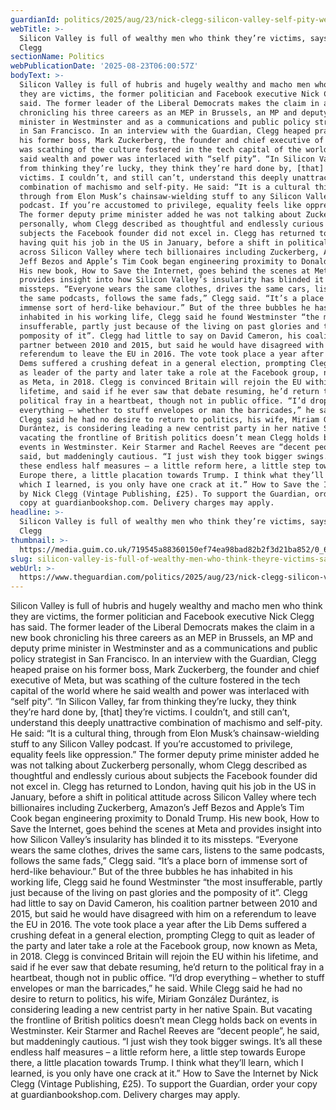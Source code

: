 ```yaml
---
guardianId: politics/2025/aug/23/nick-clegg-silicon-valley-self-pity-wealthy-men
webTitle: >-
  Silicon Valley is full of wealthy men who think they’re victims, says Nick
  Clegg
sectionName: Politics
webPublicationDate: '2025-08-23T06:00:57Z'
bodyText: >-
  Silicon Valley is full of hubris and hugely wealthy and macho men who think
  they are victims, the former politician and Facebook executive Nick Clegg has
  said. The former leader of the Liberal Democrats makes the claim in a new book
  chronicling his three careers as an MEP in Brussels, an MP and deputy prime
  minister in Westminster and as a communications and public policy strategist
  in San Francisco. In an interview with the Guardian, Clegg heaped praise on
  his former boss, Mark Zuckerberg, the founder and chief executive of Meta, but
  was scathing of the culture fostered in the tech capital of the world where he
  said wealth and power was interlaced with “self pity”. “In Silicon Valley, far
  from thinking they’re lucky, they think they’re hard done by, [that] they’re
  victims. I couldn’t, and still can’t, understand this deeply unattractive
  combination of machismo and self-pity. He said: “It is a cultural thing,
  through from Elon Musk’s chainsaw-wielding stuff to any Silicon Valley
  podcast. If you’re accustomed to privilege, equality feels like oppression.”
  The former deputy prime minister added he was not talking about Zuckerberg
  personally, whom Clegg described as thoughtful and endlessly curious about
  subjects the Facebook founder did not excel in. Clegg has returned to London,
  having quit his job in the US in January, before a shift in political attitude
  across Silicon Valley where tech billionaires including Zuckerberg, Amazon’s
  Jeff Bezos and Apple’s Tim Cook began engineering proximity to Donald Trump.
  His new book, How to Save the Internet, goes behind the scenes at Meta and
  provides insight into how Silicon Valley’s insularity has blinded it to its
  missteps. “Everyone wears the same clothes, drives the same cars, listens to
  the same podcasts, follows the same fads,” Clegg said. “It’s a place born of
  immense sort of herd-like behaviour.” But of the three bubbles he has
  inhabited in his working life, Clegg said he found Westminster “the most
  insufferable, partly just because of the living on past glories and the
  pomposity of it”. Clegg had little to say on David Cameron, his coalition
  partner between 2010 and 2015, but said he would have disagreed with him on a
  referendum to leave the EU in 2016. The vote took place a year after the Lib
  Dems suffered a crushing defeat in a general election, prompting Clegg to quit
  as leader of the party and later take a role at the Facebook group, now known
  as Meta, in 2018. Clegg is convinced Britain will rejoin the EU within his
  lifetime, and said if he ever saw that debate resuming, he’d return to the
  political fray in a heartbeat, though not in public office. “I’d drop
  everything – whether to stuff envelopes or man the barricades,” he said. While
  Clegg said he had no desire to return to politics, his wife, Miriam González
  Durántez, is considering leading a new centrist party in her native Spain. But
  vacating the frontline of British politics doesn’t mean Clegg holds back on
  events in Westminster. Keir Starmer and Rachel Reeves are “decent people”, he
  said, but maddeningly cautious. “I just wish they took bigger swings. It’s all
  these endless half measures – a little reform here, a little step towards
  Europe there, a little placation towards Trump. I think what they’ll learn,
  which I learned, is you only have one crack at it.” How to Save the Internet
  by Nick Clegg (Vintage Publishing, £25). To support the Guardian, order your
  copy at guardianbookshop.com. Delivery charges may apply.
headline: >-
  Silicon Valley is full of wealthy men who think they’re victims, says Nick
  Clegg
thumbnail: >-
  https://media.guim.co.uk/719545a88360150ef74ea98bad82b2f3d21ba852/0_602_5342_4275/500.jpg
slug: silicon-valley-is-full-of-wealthy-men-who-think-theyre-victims-says-nick-clegg
webUrl: >-
  https://www.theguardian.com/politics/2025/aug/23/nick-clegg-silicon-valley-self-pity-wealthy-men
---
```

Silicon Valley is full of hubris and hugely wealthy and macho men who think they are victims, the former politician and Facebook executive Nick Clegg has said. The former leader of the Liberal Democrats makes the claim in a new book chronicling his three careers as an MEP in Brussels, an MP and deputy prime minister in Westminster and as a communications and public policy strategist in San Francisco. In an interview with the Guardian, Clegg heaped praise on his former boss, Mark Zuckerberg, the founder and chief executive of Meta, but was scathing of the culture fostered in the tech capital of the world where he said wealth and power was interlaced with “self pity”. “In Silicon Valley, far from thinking they’re lucky, they think they’re hard done by, [that] they’re victims. I couldn’t, and still can’t, understand this deeply unattractive combination of machismo and self-pity. He said: “It is a cultural thing, through from Elon Musk’s chainsaw-wielding stuff to any Silicon Valley podcast. If you’re accustomed to privilege, equality feels like oppression.” The former deputy prime minister added he was not talking about Zuckerberg personally, whom Clegg described as thoughtful and endlessly curious about subjects the Facebook founder did not excel in. Clegg has returned to London, having quit his job in the US in January, before a shift in political attitude across Silicon Valley where tech billionaires including Zuckerberg, Amazon’s Jeff Bezos and Apple’s Tim Cook began engineering proximity to Donald Trump. His new book, How to Save the Internet, goes behind the scenes at Meta and provides insight into how Silicon Valley’s insularity has blinded it to its missteps. “Everyone wears the same clothes, drives the same cars, listens to the same podcasts, follows the same fads,” Clegg said. “It’s a place born of immense sort of herd-like behaviour.” But of the three bubbles he has inhabited in his working life, Clegg said he found Westminster “the most insufferable, partly just because of the living on past glories and the pomposity of it”. Clegg had little to say on David Cameron, his coalition partner between 2010 and 2015, but said he would have disagreed with him on a referendum to leave the EU in 2016. The vote took place a year after the Lib Dems suffered a crushing defeat in a general election, prompting Clegg to quit as leader of the party and later take a role at the Facebook group, now known as Meta, in 2018. Clegg is convinced Britain will rejoin the EU within his lifetime, and said if he ever saw that debate resuming, he’d return to the political fray in a heartbeat, though not in public office. “I’d drop everything – whether to stuff envelopes or man the barricades,” he said. While Clegg said he had no desire to return to politics, his wife, Miriam González Durántez, is considering leading a new centrist party in her native Spain. But vacating the frontline of British politics doesn’t mean Clegg holds back on events in Westminster. Keir Starmer and Rachel Reeves are “decent people”, he said, but maddeningly cautious. “I just wish they took bigger swings. It’s all these endless half measures – a little reform here, a little step towards Europe there, a little placation towards Trump. I think what they’ll learn, which I learned, is you only have one crack at it.” How to Save the Internet by Nick Clegg (Vintage Publishing, £25). To support the Guardian, order your copy at guardianbookshop.com. Delivery charges may apply.
